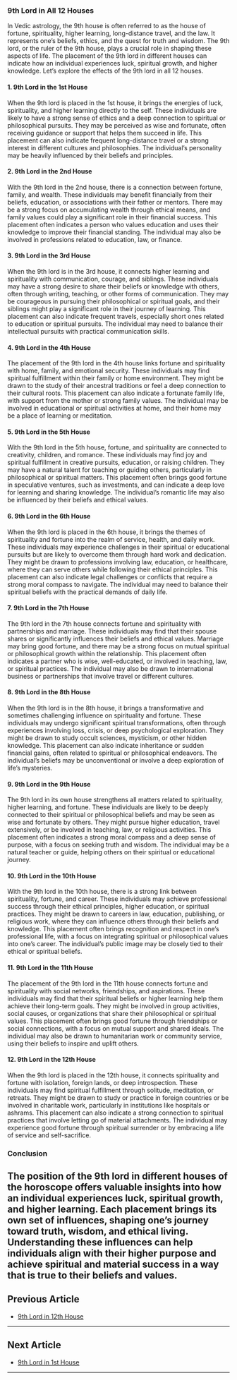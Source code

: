 ### 9th Lord in All 12 Houses

In Vedic astrology, the 9th house is often referred to as the house of fortune, spirituality, higher learning, long-distance travel, and the law. It represents one’s beliefs, ethics, and the quest for truth and wisdom. The 9th lord, or the ruler of the 9th house, plays a crucial role in shaping these aspects of life. The placement of the 9th lord in different houses can indicate how an individual experiences luck, spiritual growth, and higher knowledge. Let’s explore the effects of the 9th lord in all 12 houses.

#### 1. **9th Lord in the 1st House**
When the 9th lord is placed in the 1st house, it brings the energies of luck, spirituality, and higher learning directly to the self. These individuals are likely to have a strong sense of ethics and a deep connection to spiritual or philosophical pursuits. They may be perceived as wise and fortunate, often receiving guidance or support that helps them succeed in life. This placement can also indicate frequent long-distance travel or a strong interest in different cultures and philosophies. The individual’s personality may be heavily influenced by their beliefs and principles.

#### 2. **9th Lord in the 2nd House**
With the 9th lord in the 2nd house, there is a connection between fortune, family, and wealth. These individuals may benefit financially from their beliefs, education, or associations with their father or mentors. There may be a strong focus on accumulating wealth through ethical means, and family values could play a significant role in their financial success. This placement often indicates a person who values education and uses their knowledge to improve their financial standing. The individual may also be involved in professions related to education, law, or finance.

#### 3. **9th Lord in the 3rd House**
When the 9th lord is in the 3rd house, it connects higher learning and spirituality with communication, courage, and siblings. These individuals may have a strong desire to share their beliefs or knowledge with others, often through writing, teaching, or other forms of communication. They may be courageous in pursuing their philosophical or spiritual goals, and their siblings might play a significant role in their journey of learning. This placement can also indicate frequent travels, especially short ones related to education or spiritual pursuits. The individual may need to balance their intellectual pursuits with practical communication skills.

#### 4. **9th Lord in the 4th House**
The placement of the 9th lord in the 4th house links fortune and spirituality with home, family, and emotional security. These individuals may find spiritual fulfillment within their family or home environment. They might be drawn to the study of their ancestral traditions or feel a deep connection to their cultural roots. This placement can also indicate a fortunate family life, with support from the mother or strong family values. The individual may be involved in educational or spiritual activities at home, and their home may be a place of learning or meditation.

#### 5. **9th Lord in the 5th House**
With the 9th lord in the 5th house, fortune, and spirituality are connected to creativity, children, and romance. These individuals may find joy and spiritual fulfillment in creative pursuits, education, or raising children. They may have a natural talent for teaching or guiding others, particularly in philosophical or spiritual matters. This placement often brings good fortune in speculative ventures, such as investments, and can indicate a deep love for learning and sharing knowledge. The individual’s romantic life may also be influenced by their beliefs and ethical values.

#### 6. **9th Lord in the 6th House**
When the 9th lord is placed in the 6th house, it brings the themes of spirituality and fortune into the realm of service, health, and daily work. These individuals may experience challenges in their spiritual or educational pursuits but are likely to overcome them through hard work and dedication. They might be drawn to professions involving law, education, or healthcare, where they can serve others while following their ethical principles. This placement can also indicate legal challenges or conflicts that require a strong moral compass to navigate. The individual may need to balance their spiritual beliefs with the practical demands of daily life.

#### 7. **9th Lord in the 7th House**
The 9th lord in the 7th house connects fortune and spirituality with partnerships and marriage. These individuals may find that their spouse shares or significantly influences their beliefs and ethical values. Marriage may bring good fortune, and there may be a strong focus on mutual spiritual or philosophical growth within the relationship. This placement often indicates a partner who is wise, well-educated, or involved in teaching, law, or spiritual practices. The individual may also be drawn to international business or partnerships that involve travel or different cultures.

#### 8. **9th Lord in the 8th House**
When the 9th lord is in the 8th house, it brings a transformative and sometimes challenging influence on spirituality and fortune. These individuals may undergo significant spiritual transformations, often through experiences involving loss, crisis, or deep psychological exploration. They might be drawn to study occult sciences, mysticism, or other hidden knowledge. This placement can also indicate inheritance or sudden financial gains, often related to spiritual or philosophical endeavors. The individual’s beliefs may be unconventional or involve a deep exploration of life’s mysteries.

#### 9. **9th Lord in the 9th House**
The 9th lord in its own house strengthens all matters related to spirituality, higher learning, and fortune. These individuals are likely to be deeply connected to their spiritual or philosophical beliefs and may be seen as wise and fortunate by others. They might pursue higher education, travel extensively, or be involved in teaching, law, or religious activities. This placement often indicates a strong moral compass and a deep sense of purpose, with a focus on seeking truth and wisdom. The individual may be a natural teacher or guide, helping others on their spiritual or educational journey.

#### 10. **9th Lord in the 10th House**
With the 9th lord in the 10th house, there is a strong link between spirituality, fortune, and career. These individuals may achieve professional success through their ethical principles, higher education, or spiritual practices. They might be drawn to careers in law, education, publishing, or religious work, where they can influence others through their beliefs and knowledge. This placement often brings recognition and respect in one’s professional life, with a focus on integrating spiritual or philosophical values into one’s career. The individual’s public image may be closely tied to their ethical or spiritual beliefs.

#### 11. **9th Lord in the 11th House**
The placement of the 9th lord in the 11th house connects fortune and spirituality with social networks, friendships, and aspirations. These individuals may find that their spiritual beliefs or higher learning help them achieve their long-term goals. They might be involved in group activities, social causes, or organizations that share their philosophical or spiritual values. This placement often brings good fortune through friendships or social connections, with a focus on mutual support and shared ideals. The individual may also be drawn to humanitarian work or community service, using their beliefs to inspire and uplift others.

#### 12. **9th Lord in the 12th House**
When the 9th lord is placed in the 12th house, it connects spirituality and fortune with isolation, foreign lands, or deep introspection. These individuals may find spiritual fulfillment through solitude, meditation, or retreats. They might be drawn to study or practice in foreign countries or be involved in charitable work, particularly in institutions like hospitals or ashrams. This placement can also indicate a strong connection to spiritual practices that involve letting go of material attachments. The individual may experience good fortune through spiritual surrender or by embracing a life of service and self-sacrifice.

### Conclusion
The position of the 9th lord in different houses of the horoscope offers valuable insights into how an individual experiences luck, spiritual growth, and higher learning. Each placement brings its own set of influences, shaping one’s journey toward truth, wisdom, and ethical living. Understanding these influences can help individuals align with their higher purpose and achieve spiritual and material success in a way that is true to their beliefs and values.
---

## Previous Article
- [9th Lord in 12th House](/blogs-md/1009_9th_Lord_in_all_Houses/100912_9th_Lord_in_12th_House.md)

---

## Next Article
- [9th Lord in 1st House](/blogs-md/1009_9th_Lord_in_all_Houses/100901_9th_Lord_in_1st_House.md)

---
